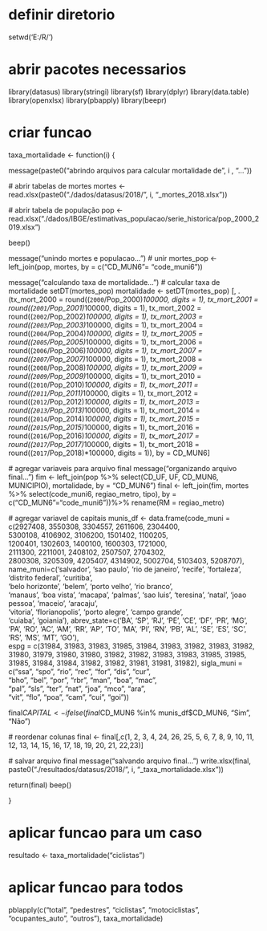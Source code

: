 # definir diretorio
setwd('E:/R/')

# abrir pacotes necessarios
library(datasus)
library(stringi)
library(sf)
library(dplyr)
library(data.table)
library(openxlsx)
library(pbapply)
library(beepr)

# criar funcao 
taxa_mortalidade <- function(i) {
 
  message(paste0("abrindo arquivos para calcular mortalidade de ", i , "..."))
  
  # abrir tabelas de mortes
  mortes <- read.xlsx(paste0("./dados/datasus/2018/", i, "_mortes_2018.xlsx"))
  
  # abrir tabela de população
  pop <- read.xlsx("./dados/IBGE/estimativas_populacao/serie_historica/pop_2000_2019.xlsx")
  
  beep()
  
  
  message("unindo mortes e populacao...")
  # unir 
  mortes_pop <- left_join(pop, mortes, by = c("CD_MUN6"= "code_muni6"))
  
  
  message("calculando taxa de mortalidade...")
  # calcular taxa de mortalidade
  setDT(mortes_pop)
  mortalidade <- setDT(mortes_pop) [, .(tx_mort_2000 = round((`2000`/Pop_2000)*100000, digits = 1),
                                        tx_mort_2001 = round((`2001`/Pop_2001)*100000, digits = 1),
                                        tx_mort_2002 = round((`2002`/Pop_2002)*100000, digits = 1),
                                        tx_mort_2003 = round((`2003`/Pop_2003)*100000, digits = 1),
                                        tx_mort_2004 = round((`2004`/Pop_2004)*100000, digits = 1),
                                        tx_mort_2005 = round((`2005`/Pop_2005)*100000, digits = 1),
                                        tx_mort_2006 = round((`2006`/Pop_2006)*100000, digits = 1),
                                        tx_mort_2007 = round((`2007`/Pop_2007)*100000, digits = 1),
                                        tx_mort_2008 = round((`2008`/Pop_2008)*100000, digits = 1),
                                        tx_mort_2009 = round((`2009`/Pop_2009)*100000, digits = 1),
                                        tx_mort_2010 = round((`2010`/Pop_2010)*100000, digits = 1),
                                        tx_mort_2011 = round((`2011`/Pop_2011)*100000, digits = 1),
                                        tx_mort_2012 = round((`2012`/Pop_2012)*100000, digits = 1),
                                        tx_mort_2013 = round((`2013`/Pop_2013)*100000, digits = 1),
                                        tx_mort_2014 = round((`2014`/Pop_2014)*100000, digits = 1),
                                        tx_mort_2015 = round((`2015`/Pop_2015)*100000, digits = 1),
                                        tx_mort_2016 = round((`2016`/Pop_2016)*100000, digits = 1),
                                        tx_mort_2017 = round((`2017`/Pop_2017)*100000, digits = 1),
                                        tx_mort_2018 = round((`2017`/Pop_2018)*100000, digits = 1)), 
                                    by = CD_MUN6]
  
  # agregar variaveis para arquivo final
  message("organizando arquivo final...")
  fim <- left_join(pop %>% select(CD_UF, UF, CD_MUN6, MUNICIPIO), mortalidade, by = "CD_MUN6")
  final <- left_join(fim, mortes %>% select(code_muni6, regiao_metro, tipo), by = c("CD_MUN6"="code_muni6"))%>%
    rename(RM = regiao_metro) 
  
  # agregar variavel de capitais
  munis_df <- data.frame(code_muni = c(2927408,  3550308,  3304557,  2611606,  2304400,  
                                       5300108,  4106902,  3106200,  1501402,  1100205,  
                                       1200401,  1302603,  1400100,  1600303,  1721000,  
                                       2111300,  2211001,  2408102,  2507507,  2704302,  
                                       2800308,  3205309,  4205407,  4314902,  5002704, 
                                       5103403,  5208707), 
                         name_muni=c('salvador',  'sao paulo', 'rio de janeiro',  'recife', 
                                     'fortaleza',  'distrito federal',  'curitiba',  
                                     'belo horizonte',  'belem',  'porto velho',  'rio branco',  
                                     'manaus',  'boa vista',  'macapa',  'palmas',  'sao luis', 
                                     'teresina',  'natal',  'joao pessoa',  'maceio',  'aracaju',  
                                     'vitoria',  'florianopolis',  'porto alegre',  'campo grande',  
                                     'cuiaba',  'goiania'), 
                         abrev_state=c('BA',  'SP',  'RJ',  'PE',  'CE',  'DF',  'PR',  'MG',  'PA',  'RO', 
                                       'AC',  'AM',  'RR',  'AP',  'TO',  'MA',  'PI',  'RN',  'PB',  'AL', 
                                       'SE',  'ES',  'SC',  'RS',  'MS',  'MT',  'GO'),  
                         espg = c(31984,  31983,  31983,  31985,  31984,  31983,  31982,  31983,  31982,  
                                  31980,  31979,  31980,  31980,  31982,  31982,  31983,  31983, 
                                  31985,  31985,  31985,  31984,  31984,  31982,  31982,  31981, 
                                  31981,  31982), 
                         sigla_muni = c("ssa",  "spo",  "rio",  "rec",  "for",  "dis",  "cur",  
                                        "bho",  "bel",  "por",  "rbr",  "man",  "boa",  "mac",  
                                        "pal",  "sls",  "ter",  "nat",  "joa",  "mco",  "ara",  
                                        "vit",  "flo",  "poa",  "cam",  "cui",  "goi"))
  
  
  final$CAPITAL <- ifelse(final$CD_MUN6 %in% munis_df$CD_MUN6, "Sim", "Não") 

  # reordenar colunas
  final <- final[,c(1, 2, 3, 4, 24, 26, 25, 5, 6, 7, 8, 9, 10, 11, 12, 13, 14, 15, 16, 17, 18, 19, 20, 21, 22,23)]

  # salvar arquivo final
  message("salvando arquivo final...")
  write.xlsx(final, paste0("./resultados/datasus/2018/", i, "_taxa_mortalidade.xlsx"))
  
  return(final)
  beep()
  
    
}

# aplicar funcao para um caso
resultado <- taxa_mortalidade("ciclistas")


# aplicar funcao para todos
pblapply(c("total", "pedestres", "ciclistas", 
           "motociclistas", "ocupantes_auto", "outros"), 
         taxa_mortalidade)
